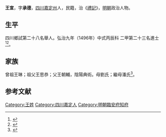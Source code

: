 {{Otheruses|other=名为王宣的其他人物|王宣}}
{{Otheruses|other=名为王承德的其他人物|王承德}}
{{明清人物信息框
| 姓名 = 王宣
| 原名 =
| 圖片名稱= 
| 圖片大小 =
| 圖片說明 = 
| 最高職務 =
| 國家 = 大明 
| 爵位 =
| 籍貫 = [[四川|四川]][[嘉定州_(明朝)|嘉定州]]
| 族裔 = 
| 字號 = 
| 諡號 =
| 出生日期 = 二月初三日
| 出生地點 =
| 逝世日期 = 卒年不詳 
| 逝世地點 =
| 墓葬 =
| 配偶 = 劉氏
| 親屬 = 
| 出身 =
* 弘治九年丙辰科進士出身
| 經歷 =
| 著作 = 
}}
'''王宣'''{{BD|1470年||？年||}}，字'''承德'''，[[四川|四川]][[嘉定直隸州|嘉定州]]人，民籍，治《[[禮記|禮記]]》，[[明朝|明朝]]政治人物。

== 生平 ==
四川鄉試第二十八名舉人。弘治九年（1496年）中式丙辰科<!---會試第二百九十五名--->二甲第二十三名進士<ref>{{Cite book|title=《[[皇明贡举考|皇明贡举考]]》卷五|last=（明）[[张朝瑞|张朝瑞]]|first=|publisher=《续修四库全书》史部第828册|year=|isbn=|location=|pages=}}</ref><ref>{{Cite book|title=贡举志五种 上|last=鲁小俊，江俊伟著|first=|publisher=武汉：武汉大学出版社|year=2009|isbn=978-7-307-07043-1|location=|pages=}}</ref>。

== 家族 ==
曾祖王琳；祖父王思恭；父王朝輔，陰陽典術。母劉氏；繼母潘氏<ref>{{Cite book|title=天一阁藏明代科举录选刊 登科录 点校本|last=龚延明主编|first=|publisher=宁波出版社|year=2016|isbn=978-7-5526-2320-8|location=宁波|pages=|quote=《明代登科錄彙編》之《弘治九年進士登科錄》}}</ref>。

==参考文献==
{{reflist}}

{{start box}}
{{s-off}}
{{s-before|[[王資良|王資良]]}}
{{s-title|明朝臨安府知府|正德年間}}
{{s-after|[[瞿霆|瞿霆]]}}
{{end box}}

{{弘治九年丙辰科殿試金榜}}

{{Authority control}}

{{DEFAULTSORT:}}
[[Category:王姓|Category:王姓]]
[[Category:四川嘉定人|Category:四川嘉定人]]
[[Category:明朝臨安府知府|Category:明朝臨安府知府]]
